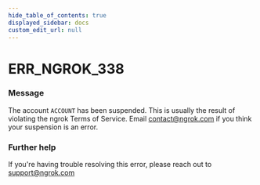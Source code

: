 ```yaml
---
hide_table_of_contents: true
displayed_sidebar: docs
custom_edit_url: null
---
```



# ERR_NGROK_338

### Message

The account `ACCOUNT` has been suspended.
This is usually the result of violating the ngrok Terms of Service.
Email contact@ngrok.com if you think your suspension is an error.

### Further help

If you're having trouble resolving this error, please reach out to [support@ngrok.com](mailto:support@ngrok.com?subject=Help%20with%20ERR_NGROK_338)

<ErrorDetails error="err_ngrok_338" />
